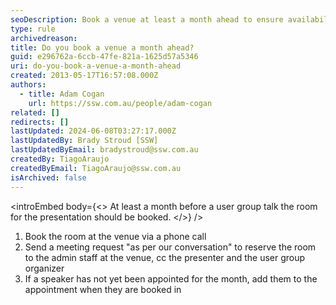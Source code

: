 ```yaml
---
seoDescription: Book a venue at least a month ahead to ensure availability and avoid last-minute changes.
type: rule
archivedreason:
title: Do you book a venue a month ahead?
guid: e296762a-6ccb-47fe-821a-1625d57a5346
uri: do-you-book-a-venue-a-month-ahead
created: 2013-05-17T16:57:08.000Z
authors:
  - title: Adam Cogan
    url: https://ssw.com.au/people/adam-cogan
related: []
redirects: []
lastUpdated: 2024-06-08T03:27:17.000Z
lastUpdatedBy: Brady Stroud [SSW]
lastUpdatedByEmail: bradystroud@ssw.com.au
createdBy: TiagoAraujo
createdByEmail: TiagoAraujo@ssw.com.au
isArchived: false
---
```


<introEmbed
  body={<>
At least a month before a user group talk the room for the presentation should be booked.
  </>}
/>
1. Book the room at the venue via a phone call
2. Send a meeting request "as per our conversation" to reserve the room to the admin staff at the venue, cc the presenter and the user group organizer
3. If a speaker has not yet been appointed for the month, add them to the appointment when they are booked in
